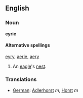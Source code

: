 ==English==
===Noun===
'''eyrie'''

====Alternative spellings====
[[eyry]], [[aerie]], [[aery]]

#An [[eagle]]'s [[nest]].

=== Translations ===
* [[German]]: [[Adlerhorst]] ''m'', [[Horst]] ''m''